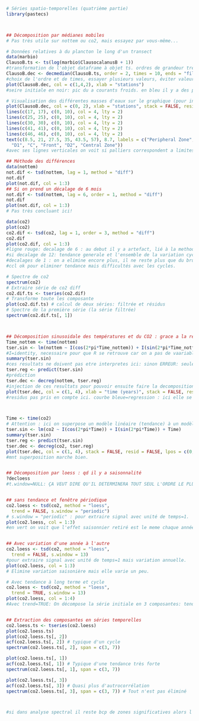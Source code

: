 ```r
# Séries spatio-temporelles (quatrième partie)
library(pastecs)



## Décomposition par médianes mobiles
# Pas très utile sur nottem ou co2, mais essayez par vous-même...

# Données relatives à du plancton le long d'un transect
data(marbio)
ClausoB.ts <- ts(log(marbio$ClausocalanusB + 1)) 
#transformation de l'objet dataframe à objet ts. ordres de grandeur trèès large entre les concentration faible et les plus fortes. on a des valeurs nulles donc on fait log+1, pour contrer cela. ici les observations se succedent bien le long du transectt==> ok:serie regulière.
ClausoB.dec <- decmedian(ClausoB.ts, order = 2, times = 10, ends = "fill")
#choix de l'ordre et de times, essayer plusieurs valeurs, éviter valeur trop importantes pour pas trop lisser la serie mais suffisant pour avoir une difference par rapport a la srie initiale. end=par defaut.
plot(ClausoB.dec, col = c(1,4,2), xlab = "stations")
#seire initiale en noir: pic du a courants froids. en bleu il y a des palliers: significatif? tester ici bas

# Visualisation des différentes masses d'eaux sur le graphique (pour interprétation)
plot(ClausoB.dec, col = c(0, 2), xlab = "stations", stack = FALSE, resid = FALSE)
lines(c(17, 17), c(0, 10), col = 4, lty = 2)
lines(c(25, 25), c(0, 10), col = 4, lty = 2)
lines(c(30, 30), c(0, 10), col = 4, lty = 2)
lines(c(41, 41), c(0, 10), col = 4, lty = 2)
lines(c(46, 46), c(0, 10), col = 4, lty = 2)
text(c(8.5, 21, 27.5, 35, 43.5, 57), 8.7, labels = c("Peripheral Zone",
  "D1", "C", "Front", "D2", "Central Zone"))
#avec ses lignes verticales on voit si palliers correspondent a limites entre differentes masses d'eau: ici oui: palliers significatifs."

## Méthode des différences
data(nottem)
not.dif <- tsd(nottem, lag = 1, method = "diff")
not.dif
plot(not.dif, col = 1:3)
## Si on prend un décalage de 6 mois
not.dif <- tsd(nottem, lag = 6, order = 1, method = "diff")
not.dif
plot(not.dif, col = 1:3)
# Pas très concluant ici!

data(co2)
plot(co2)
co2.dif <- tsd(co2, lag = 1, order = 3, method = "diff")
co2.dif
plot(co2.dif, col = 1:3)
#ligne rouge: decalage de 6 : au debut il y a artefact, lié à la methode elle meme. residus en vert: il reste quand meme une partie de la tendance
#si decalage de 12: tendance generale et l'ensemble de la variation cycliques sont eliminé de la ligne rouge et se retrouvent tous les deux dans les residus. dans ligne rouge il ne reste plus que du bruit.
#decalages de 1 : on a elimine encore plus, il ne reste plus que du bruit.
#ccl ok pour eliminer tendance mais difficultés avec les cycles.

# Spectre de co2
spectrum(co2)
# Extraire série de co2 diff
co2.dif.ts <- tseries(co2.dif)
# Transforme toute les composante
plot(co2.dif.ts) # calcul de deux séries: filtrée et résidus
# Spectre de la première série (la série filtrée)
spectrum(co2.dif.ts[, 1])



## Décomposition sinusoidale des températures et du CO2 : grace a la regression (lm)
Time_nottem <- time(nottem)
tser.sin <- lm(nottem ~ I(cos(2*pi*Time_nottem)) + I(sin(2*pi*Time_nottem)))
#I=identity, necessaire pour que R se retrouve car on a pas de vaariables cos, sin etc.., ainsi R sait qu'il s'agit de ligne de code.
summary(tser.sin)
#ces resultats ne doivent pas etre interpretes ici: sinon ERREUR: seulement le graphique est pertinent.
tser.reg <- predict(tser.sin)
#prédiction
tser.dec <- decreg(nottem, tser.reg)
#injection de ces resultats pour pouvoir ensuite faire la decomposition : on obtient objet tsd à la fin.
plot(tser.dec, col = c(1, 4), xlab = "time (years)", stack = FALSE, resid = FALSE, lpos = c(0, 4))
#residus pas pris en compte ici. courbe bleue=regression : ici elle se superpose bien à la série initiale.



Time <- time(co2)
# Attention : ici on superpose un modèle linéaire (tendance) à un modèle sinusoïdal (cycle), mais on aurait très bien pu éliminer la tendance d'abord ou complexifier le modèle lm: combiner signal sinusoidale avec une droite de tendance (ici bas: "+ Time").
tser.sin <- lm(co2 ~ I(cos(2*pi*Time)) + I(sin(2*pi*Time)) + Time)
summary(tser.sin)
tser.reg <- predict(tser.sin)
tser.dec <- decreg(co2, tser.reg)
plot(tser.dec, col = c(1, 4), stack = FALSE, resid = FALSE, lpos = c(0, 4))
#mnt superposition marche bien.


## Décomposition par loess : qd il y a saisonnalité
?decloess
#t.window=NULL: ÇA VEUT DIRE QU'IL DETERMINERA TOUT SEUL L'ORDRE LE PLUS ADÉQUAT POUR FILTRER==> DETERMINE TT SEUL LA TAILLE DE LA FENETRE.


## sans tendance et fenêtre périodique
co2.loess <- tsd(co2, method = "loess",
  trend = FALSE, s.window = "periodic")
# s.window = "periodic" : pour extraire signal avec unité de temps=1. 
plot(co2.loess, col = 1:3)
#en vert on voit que l'effet saisonnier retiré est le meme chaque année.


## Avec variation d'une année à l'autre
co2.loess <- tsd(co2, method = "loess",
  trend = FALSE, s.window = 13)
#pour extraire signal avec unité de temps=1 mais variation annuelle.
plot(co2.loess, col = 1:3)
# Elimine variation saisonière mais elle varie un peu.

# Avec tendance à long terme et cycle
co2.loess <- tsd(co2, method = "loess",
  trend = TRUE, s.window = 13)
plot(co2.loess, col = 1:4)
#Avec trend=TRUE: On décompose la série initiale en 3 composantes: tendance, cycle et résidus. signal en rouge : le plus lisse possible, effet de bruit bien enlevé.


## Extraction des composantes en séries temporelles
co2.loess.ts <- tseries(co2.loess)
plot(co2.loess.ts)
plot(co2.loess.ts[, 2])
acf(co2.loess.ts[, 2]) # typique d'un cycle
spectrum(co2.loess.ts[, 2], span = c(3, 7))

plot(co2.loess.ts[, 1])
acf(co2.loess.ts[, 1]) # Typique d'une tendance très forte
spectrum(co2.loess.ts[, 1], span = c(3, 7))

plot(co2.loess.ts[, 3])
acf(co2.loess.ts[, 3]) # Quasi plus d'autrocorrélation
spectrum(co2.loess.ts[, 3], span = c(3, 7)) # Tout n'est pas éliminé



#si dans analyse spectral il reste bcp de zones significatives alors l'analyse n a pas bien marché. idealement ACF non significatif. Lissage bie fait: pas de pics non expliqués.
```


